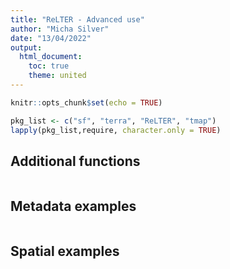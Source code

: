 ```yaml
---
title: "ReLTER - Advanced use"
author: "Micha Silver"
date: "13/04/2022"
output:
  html_document:
    toc: true
    theme: united
---
```


```r
knitr::opts_chunk$set(echo = TRUE)
```

```r
pkg_list <- c("sf", "terra", "ReLTER", "tmap")
lapply(pkg_list,require, character.only = TRUE)
```

## Additional functions

```r

```

## Metadata examples 

```r

```

## Spatial examples